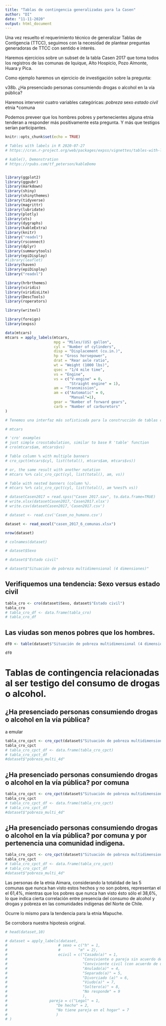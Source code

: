```yaml
---
title: "Tablas de contingencia generalizadas para la Casen"
author: "DI"
date: "11-11-2020"
output: html_document
---
```


Una vez resuelto el requerimiento técnico de generalizar Tablas de Contigencia (TTCC), seguimos con la necesidad de plantear preguntas generadoras de TTCC con sentido e interés.

Haremos ejercicios sobre un subset de la tabla Casen 2017 que toma todos los registros de las comunas de Iquique, Alto Hospicio, Pozo Almonte, Huara y Pica.

Como ejemplo haremos un ejercicio de investigación sobre la pregunta:

v38b. ¿Ha presenciado personas consumiendo drogas o alcohol en la vía pública?

Haremos intervenir cuatro variables categóricas:
*pobreza
*sexo
*estado civil
*etnia
*comuna

Podemos preveer que los hombres pobres y pertenecientes alguna etnia tenderan a responder más positivamente esta pregunta. Y más que testigos serían participantes.

```r
knitr::opts_chunk$set(echo = TRUE)

# Tables with labels in R 2020-07-27
# https://cran.r-project.org/web/packages/expss/vignettes/tables-with-labels.html

# kable(), Demonstration
# https://rpubs.com/tf_peterson/kableDemo


library(ggplot2)
library(ggpubr)
library(markdown)
library(shiny)
library(shinythemes)
library(tidyverse)
library(magrittr)
library(lubridate)
library(plotly)
library(xts)
library(dygraphs)
library(kableExtra)
library(knitr)
library("readxl")
library(rsconnect)
library(dplyr)
library(summarytools)
library(epiDisplay)
#library(leaflet)
library(haven)
library(epiDisplay)
library("readxl")

library(hrbrthemes)
library(viridis)
library(viridisLite)
library(DescTools)
library(roperators)

library(writexl)

library(foreign)
library(expss)
```



```r

data(mtcars)
mtcars = apply_labels(mtcars,
                      mpg = "Miles/(US) gallon",
                      cyl = "Number of cylinders",
                      disp = "Displacement (cu.in.)",
                      hp = "Gross horsepower",
                      drat = "Rear axle ratio",
                      wt = "Weight (1000 lbs)",
                      qsec = "1/4 mile time",
                      vs = "Engine",
                      vs = c("V-engine" = 0,
                             "Straight engine" = 1),
                      am = "Transmission",
                      am = c("Automatic" = 0,
                             "Manual"=1),
                      gear = "Number of forward gears",
                      carb = "Number of carburetors"
)

# Tenemos una interfaz más sofisticada para la construcción de tablas con tuberías magrittr. La construcción de la tabla consta de al menos tres funciones encadenadas con el operador de tubería:%>%. Al principio, necesitamos especificar las variables para las que se calcularán las estadísticas con tab_cells. En segundo lugar, calculamos estadísticas con una de las funciones tab_stat_ *. Y por último, finalizamos la creación de la tabla con tab_pivot, e. g .: conjunto de datos%>% tab_cells (variable)%>% tab_stat_cases ()%>% tab_pivot (). Después de eso, opcionalmente podemos ordenar la tabla con tab_sort_asc, soltar filas / columnas vacías con drop_rc y transponer con tab_transpose. La tabla resultante es solo un data.frame, por lo que podemos usar las operaciones habituales de R en ella. La documentación detallada para la creación de tablas se puede ver a través de? Tables. Para las pruebas de significación, consulte? Significación. En general, las tablas se traducen automáticamente a HTML para su salida en blocs de notas Knitr o Jupyter. Sin embargo, si queremos salida HTML en los cuadernos de R o en el visor de RStudio, necesitamos establecer opciones para eso: expss_output_rnotebook () o expss_output_viewer ().

```


```r
# mtcars

```


```r
# 'cro' examples
# just simple crosstabulation, similar to base R 'table' function
# cro(mtcars$am, mtcars$vs)
```


```r
# Table column % with multiple banners
# cro_cpct(mtcars$cyl, list(total(), mtcars$am, mtcars$vs))
```


```r
# or, the same result with another notation
# mtcars %>% calc_cro_cpct(cyl, list(total(), am, vs))
```

```r
# Table with nested banners (column %).          
# mtcars %>% calc_cro_cpct(cyl, list(total(), am %nest% vs))    
```


```r

# datasetCasen2017 = read.spss("Casen 2017.sav", to.data.frame=TRUE)
# write.xlsx(datasetCasen2017,'Casen2017.xlsx')
# write.csv(datasetCasen2017,'Casen2017.csv')

# dataset <- read.csv('Casen_no_humano.csv')

dataset <- read_excel("casen_2017_6_comunas.xlsx")
```


```r
nrow(dataset)
```

```r
# colnames(dataset)
```




```r
# dataset$Sexo
```
```r
# dataset$"Estado civil"
```

```r
# dataset$"Situación de pobreza multidimensional (4 dimensiones)"
```

## Verifiquemos una tendencia: Sexo versus estado civil

```r
tabla_cro <- cro(dataset$Sexo, dataset$"Estado civil")
tabla_cro
# tabla_cro_df <- data.frame(tabla_cro)
# tabla_cro_df

```
## Las viudas son menos pobres que los hombres.

```r
df0 <- table(dataset$"Situación de pobreza multidimensional (4 dimensiones)", dataset$"Sexo", dataset$"Estado civil")

df0 
```

# Tablas de contingencia relacionadas al ser testigo del consumo de drogas o alcohol.

## ¿Ha presenciado personas consumiendo drogas o alcohol en la vía pública?

a emular

```r
tabla_cro_cpct <- cro_cpct(dataset$"Situación de pobreza multidimensional (4 dimensiones)", list(total(), dataset$"v38b. ¿Ha presenciado?: Personas consumiendo drogas o alcohol en la vía pública"  %nest% dataset$Sexo %nest% dataset$"Estado civil"))
tabla_cro_cpct
# tabla_cro_cpct_df <- data.frame(tabla_cro_cpct)
# tabla_cro_cpct_df
#dataset$"pobreza_multi_4d"
```


## ¿Ha presenciado personas consumiendo drogas o alcohol en la vía pública? por comuna

```r
tabla_cro_cpct <- cro_cpct(dataset$"Situación de pobreza multidimensional (4 dimensiones)", list(total(), dataset$Comuna %nest% dataset$"v38b. ¿Ha presenciado?: Personas consumiendo drogas o alcohol en la vía pública"  %nest% dataset$Sexo %nest% dataset$"Estado civil"))
tabla_cro_cpct
# tabla_cro_cpct_df <- data.frame(tabla_cro_cpct)
# tabla_cro_cpct_df
#dataset$"pobreza_multi_4d"
```

## ¿Ha presenciado personas consumiendo drogas o alcohol en la vía pública? por comuna y por pertenencia una comunidad indigena.

```r
tabla_cro_cpct <- cro_cpct(dataset$"Situación de pobreza multidimensional (4 dimensiones)", list(total(), dataset$"r3. Pueblos indígenas, ¿pertenece usted o es descendiente de alguno de ellos?"  %nest%  dataset$"v38b. ¿Ha presenciado?: Personas consumiendo drogas o alcohol en la vía pública"))
tabla_cro_cpct
# tabla_cro_cpct_df <- data.frame(tabla_cro_cpct)
# tabla_cro_cpct_df
#dataset$"pobreza_multi_4d"
```

Las personas de la etnia Aimara, considerando la totalidad de las 5 comunas que nunca han visto estos hechos y no son pobres, representan el el 61,4%, mientras que los pobres que nunca han visto ésto sólo el 38,6%, lo que indica cierta correlación entre presencia del consumo de alcohol y drogas y pobreza en las comunidades indigenas del Norte de Chile. 

Ocurre lo mismo para la tendencia para la etnia Mapuche.

Se corrobora nuestra hipotesis original.


```r

# head(dataset,10)
```
```r
# dataset = apply_labels(dataset,
#                       # sexo = c("h" = 1,
#                       #        "m" = 2),
#                       ecivil = c("Casado(a)" = 1,
#                                  "Conviviente o pareja sin acuerdo de unión civil" = 2,
#                                  "Conviviente civil (con acuerdo de unión civil)" = 3,
#                                  "Anulado(a)" = 4,
#                                  "Separado(a)" = 5,
#                                  "Divorciado (a)" = 6,
#                                  "Viudo(a)" = 7,
#                                  "Soltero(a)" = 8,
#                                  "No responde" = 9
#                                  ),
#                   pareja = c("Legal" = 1,
#                      "De hecho" = 2,
#                      "No tiene pareja en el hogar" = 7
#                      )
# )
```


